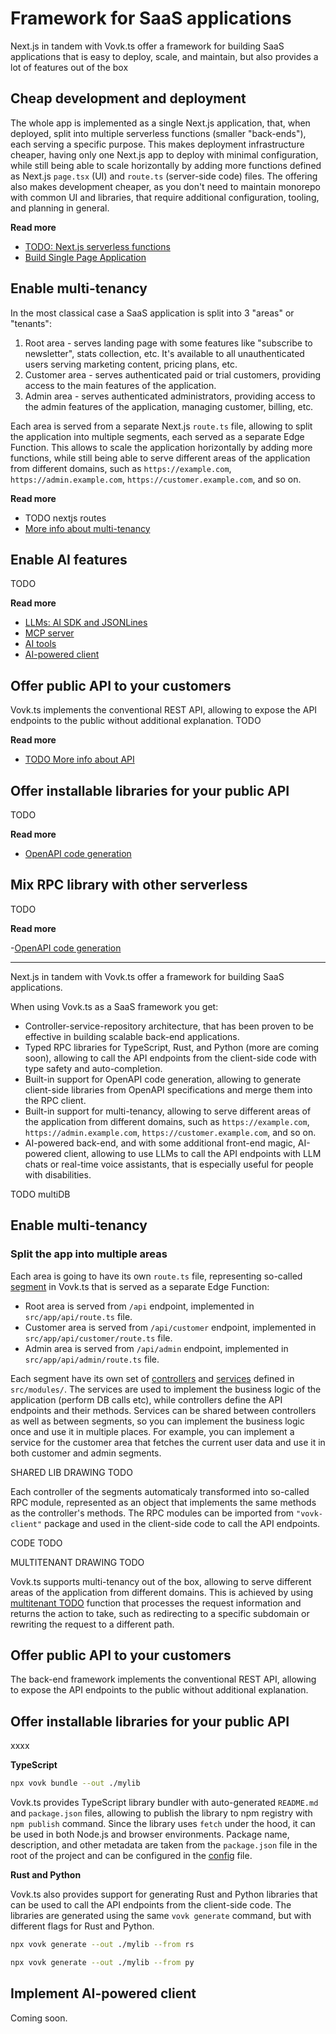
# Framework for SaaS applications

Next.js in tandem with Vovk.ts offer a framework for building SaaS applications that is easy to deploy, scale, and maintain, but also provides a lot of features out of the box

<Steps>

## Cheap development and deployment

The whole app is implemented as a single Next.js application, that, when deployed, split into multiple serverless functions (smaller "back-ends"), each serving a specific purpose. This makes deployment infrastructure cheaper, having only one Next.js app to deploy with minimal configuration, while still being able to scale horizontally by adding more functions defined as Next.js `page.tsx` (UI) and `route.ts` (server-side code) files. The offering also makes development cheaper, as you don't need to maintain monorepo with common UI and libraries, that require additional configuration, tooling, and planning in general.

**Read more**

- [TODO: Next.js serverless functions](/guides/serverless)
- [Build Single Page Application](/guides/spa)

## Enable multi-tenancy

In the most classical case a SaaS application is split into 3 "areas" or "tenants":

1. Root area - serves landing page with some features like "subscribe to newsletter", stats collection, etc. It's available to all unauthenticated users serving marketing content, pricing plans, etc.
2. Customer area - serves authenticated paid or trial customers, providing access to the main features of the application.
3. Admin area - serves authenticated administrators, providing access to the admin features of the application, managing customer, billing, etc.

Each area is served from a separate Next.js `route.ts` file, allowing to split the application into multiple segments, each served as a separate Edge Function. This allows to scale the application horizontally by adding more functions, while still being able to serve different areas of the application from different domains, such as `https://example.com`, `https://admin.example.com`, `https://customer.example.com`, and so on.

**Read more**

- TODO nextjs routes
- [More info about multi-tenancy](/guides/multitenant)

## Enable AI features

TODO

**Read more**

- [LLMs: AI SDK and JSONLines](/guides/llm)
- [MCP server](/guides/mcp)
- [AI tools](/guides/ai-tools)
- [AI-powered client](/guides/ai-ui)

## Offer public API to your customers

Vovk.ts implements the conventional REST API, allowing to expose the API endpoints to the public without additional explanation. TODO

**Read more**

- [TODO More info about API](/guides/api)

## Offer installable libraries for your public API

TODO

**Read more**

- [OpenAPI code generation](/guides/codegen)

## Mix RPC library with other serverless

TODO

**Read more**

-[OpenAPI code generation](/guides/openapi)

</Steps>

---

Next.js in tandem with Vovk.ts offer a framework for building SaaS applications.

When using Vovk.ts as a SaaS framework you get:

- Controller-service-repository architecture, that has been proven to be effective in building scalable back-end applications.
- Typed RPC libraries for TypeScript, Rust, and Python (more are coming soon), allowing to call the API endpoints from the client-side code with type safety and auto-completion.
- Built-in support for OpenAPI code generation, allowing to generate client-side libraries from OpenAPI specifications and merge them into the RPC client.
- Built-in support for multi-tenancy, allowing to serve different areas of the application from different domains, such as `https://example.com`, `https://admin.example.com`, `https://customer.example.com`, and so on.
- AI-powered back-end, and with some additional front-end magic, AI-powered client, allowing to use LLMs to call the API endpoints with LLM chats or real-time voice assistants, that is especially useful for people with disabilities.

TODO multiDB

<Steps>

## Enable multi-tenancy

### Split the app into multiple areas

Each area is going to have its own `route.ts` file, representing so-called [segment](/segment) in Vovk.ts that is served as a separate Edge Function:

- Root area is served from `/api` endpoint, implemented in `src/app/api/route.ts` file.
- Customer area is served from `/api/customer` endpoint, implemented in `src/app/api/customer/route.ts` file.
- Admin area is served from `/api/admin` endpoint, implemented in `src/app/api/admin/route.ts` file.

Each segment have its own set of [controllers](/controller) and [services](/controller/service) defined in `src/modules/`. The services are used to implement the business logic of the application (perform DB calls etc), while controllers define the API endpoints and their methods. Services can be shared between controllers as well as between segments, so you can implement the business logic once and use it in multiple places. For example, you can implement a service for the customer area that fetches the current user data and use it in both customer and admin segments.

SHARED LIB DRAWING TODO

Each controller of the segments automaticaly transformed into so-called RPC module, represented as an object that implements the same methods as the controller's methods. The RPC modules can be imported from `"vovk-client"` package and used in the client-side code to call the API endpoints.

CODE TODO

MULTITENANT DRAWING TODO

Vovk.ts supports multi-tenancy out of the box, allowing to serve different areas of the application from different domains. This is achieved by using [multitenant TODO](/multitenant) function that processes the request information and returns the action to take, such as redirecting to a specific subdomain or rewriting the request to a different path.

## Offer public API to your customers

The back-end framework implements the conventional REST API, allowing to expose the API endpoints to the public without additional explanation.

## Offer installable libraries for your public API

xxxx

**TypeScript**

```sh npm2yarn
npx vovk bundle --out ./mylib
```

Vovk.ts provides TypeScript library bundler with auto-generated `README.md` and `package.json` files, allowing to publish the library to npm registry with `npm publish` command. Since the library uses `fetch` under the hood, it can be used in both Node.js and browser environments. Package name, description, and other metadata are taken from the `package.json` file in the root of the project and can be configured in the [config](/config) file.

**Rust and Python**

Vovk.ts also provides support for generating Rust and Python libraries that can be used to call the API endpoints from the client-side code. The libraries are generated using the same `vovk generate` command, but with different flags for Rust and Python.

```sh npm2yarn
npx vovk generate --out ./mylib --from rs
```

```sh npm2yarn
npx vovk generate --out ./mylib --from py
```

## Implement AI-powered client

Coming soon.

</Steps>

